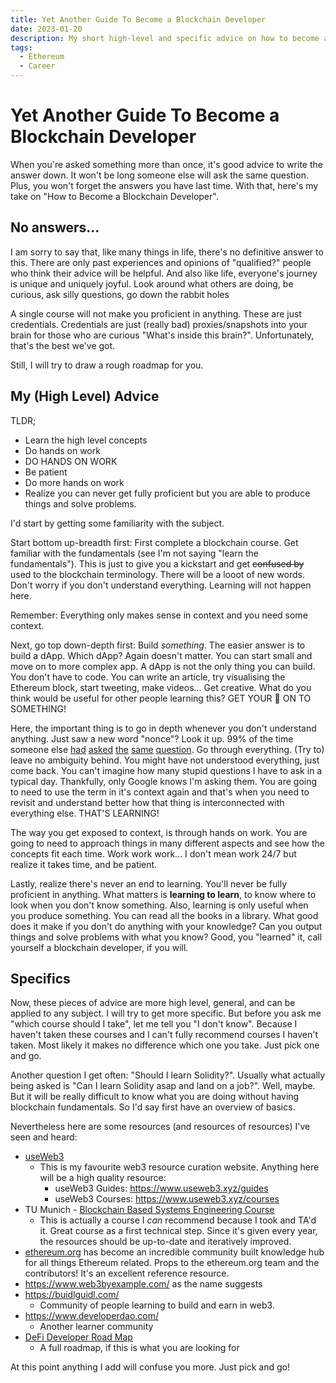 ```yaml
---
title: Yet Another Guide To Become a Blockchain Developer
date: 2023-01-20
description: My short high-level and specific advice on how to become a blockchain developer.
tags:
  - Ethereum
  - Career
---
```


# Yet Another Guide To Become a Blockchain Developer

When you're asked something more than once, it's good advice to write the answer down. It won't be long someone else will ask the same question. Plus, you won't forget the answers you have last time. With that, here's my take on "How to Become a Blockchain Developer".

## No answers...

I am sorry to say that, like many things in life, there's no definitive answer to this. There are only past experiences and opinions of "qualified?" people who think their advice will be helpful. And also like life, everyone's journey is unique and uniquely joyful. Look around what others are doing, be curious, ask silly questions, go down the rabbit holes

A single course will not make you proficient in anything. These are just credentials. Credentials are just (really bad) proxies/snapshots into your brain for those who are curious "What's inside this brain?". Unfortunately, that's the best we've got.

Still, I will try to draw a rough roadmap for you.

## My (High Level) Advice

TLDR;

- Learn the high level concepts
- Do hands on work
- DO HANDS ON WORK
- Be patient
- Do more hands on work
- Realize you can never get fully proficient but you are able to produce things and solve problems.

I'd start by getting some familiarity with the subject.

Start bottom up-breadth first: First complete a blockchain course. Get familiar with the fundamentals (see I'm not saying "learn the fundamentals"). This is just to give you a kickstart and get ~~confused by~~ used to the blockchain terminology. There will be a looot of new words. Don't worry if you don't understand everything. Learning will not happen here.

Remember: Everything only makes sense in context and you need some context.

Next, go top down-depth first: Build _something_. The easier answer is to build a dApp. Which dApp? Again doesn't matter. You can start small and move on to more complex app. A dApp is not the only thing you can build. You don't have to code. You can write an article, try visualising the Ethereum block, start tweeting, make videos... Get creative. What do you think would be useful for other people learning this? GET YOUR 🙌 ON TO SOMETHING!

Here, the important thing is to go in depth whenever you don't understand anything. Just saw a new word "nonce"? Look it up. 99% of the time someone else [had](https://ethereum.stackexchange.com/questions/27432/what-is-nonce-in-ethereum-how-does-it-prevent-double-spending) [asked](https://stackoverflow.com/questions/63056981/how-to-adjust-ethereum-transactions-nonce) [the](https://help.myetherwallet.com/en/articles/5461509-what-is-a-nonce) [same](https://medium.com/swlh/ethereum-series-understanding-nonce-3858194b39bf) [question](https://www.quora.com/What-is-a-transaction-nonce-in-Ethereum). Go through everything. (Try to) leave no ambiguity behind. You might have not understood everything, just come back. You can't imagine how many stupid questions I have to ask in a typical day. Thankfully, only Google knows I'm asking them. You are going to need to use the term in it's context again and that's when you need to revisit and understand better how that thing is interconnected with everything else. THAT'S LEARNING!

The way you get exposed to context, is through hands on work. You are going to need to approach things in many different aspects and see how the concepts fit each time. Work work work... I don't mean work 24/7 but realize it takes time, and be patient.

Lastly, realize there's never an end to learning. You'll never be fully proficient in anything. What matters is **learning to learn**, to know where to look when you don't know something. Also, learning is only useful when you produce something. You can read all the books in a library. What good does it make if you don't do anything with your knowledge? Can you output things and solve problems with what you know? Good, you "learned" it, call yourself a blockchain developer, if you will.

## Specifics

Now, these pieces of advice are more high level, general, and can be applied to any subject. I will try to get more specific. But before you ask me "which course should I take", let me tell you "I don't know". Because I haven't taken these courses and I can't fully recommend courses I haven't taken. Most likely it makes no difference which one you take. Just pick one and go.

Another question I get often: "Should I learn Solidity?". Usually what actually being asked is "Can I learn Solidity asap and land on a job?". Well, maybe. But it will be really difficult to know what you are doing without having blockchain fundamentals. So I'd say first have an overview of basics.

Nevertheless here are some resources (and resources of resources) I've seen and heard:

- [useWeb3](https://www.useweb3.xyz/)
  - This is my favourite web3 resource curation website. Anything here will be a high quality resource:
    - useWeb3 Guides: https://www.useweb3.xyz/guides
    - useWeb3 Courses: https://www.useweb3.xyz/courses
- TU Munich - [Blockchain Based Systems Engineering Course](https://github.com/sebischair/bbse)
  - This is actually a course I _can_ recommend because I took and TA'd it. Great course as a first technical step. Since it's given every year, the resources should be up-to-date and iteratively improved.
- [ethereum.org](https://ethereum.org/en/learn/) has become an incredible community built knowledge hub for all things Ethereum related. Props to the ethereum.org team and the contributors! It's an excellent reference resource.
- https://www.web3byexample.com/ as the name suggests
- https://buidlguidl.com/
  - Community of people learning to build and earn in web3.
- https://www.developerdao.com/
  - Another learner community
- [DeFi Developer Road Map](https://github.com/OffcierCia/DeFi-Developer-Road-Map)
  - A full roadmap, if this is what you are looking for

At this point anything I add will confuse you more. Just pick and go!
